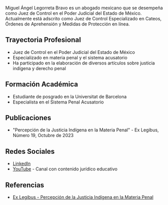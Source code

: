 Miguel Ángel Legorreta Bravo es un abogado mexicano que se desempeña como Juez de Control en el Poder Judicial del Estado de México. Actualmente está adscrito como Juez de Control Especializado en Cateos, Órdenes de Aprehensión y Medidas de Protección en línea.

## Trayectoria Profesional

- Juez de Control en el Poder Judicial del Estado de México
- Especializado en materia penal y el sistema acusatorio
- Ha participado en la elaboración de diversos artículos sobre justicia indígena y derecho penal

## Formación Académica

- Estudiante de posgrado en la Universitat de Barcelona
- Especialista en el Sistema Penal Acusatorio

## Publicaciones

- "Percepción de la Justicia Indígena en la Materia Penal" - Ex Legibus, Número 19, Octubre de 2023

## Redes Sociales

- [LinkedIn](https://mx.linkedin.com/in/miguel-angel-legorreta-bravo-9277a6214)
- [YouTube](https://www.youtube.com/@miguelangellegorretabravo1167) - Canal con contenido jurídico educativo

## Referencias

- [Ex Legibus - Percepción de la Justicia Indígena en la Materia Penal](https://exlegibus.edomex.gob.mx/sites/exlegibus.edomex.gob.mx/files/files/revistas/ex-legibus-19.pdf)